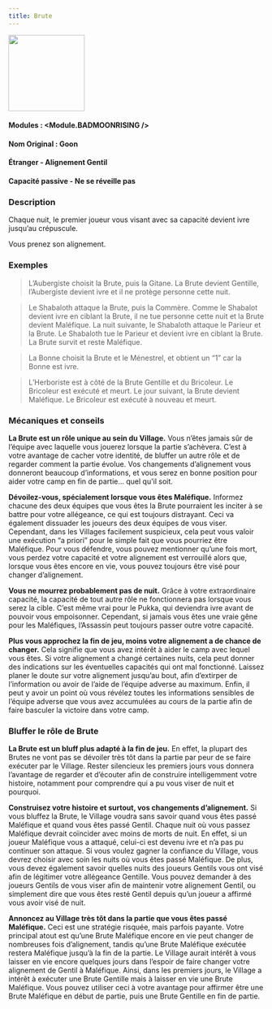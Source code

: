 ```yaml
---
title: Brute
---
```



<img src='/img/blood-on-the-clocktower/roles/brute.png' height='150' />

#### Modules : <Module.BADMOONRISING />
#### Nom Original : Goon
#### Étranger - Alignement Gentil
#### Capacité passive - Ne se réveille pas

### Description

Chaque nuit, le premier joueur vous visant avec sa capacité devient ivre jusqu’au crépuscule.

Vous prenez son alignement.

### Exemples

> L’Aubergiste choisit la Brute, puis la Gitane. La Brute devient Gentille, l’Aubergiste devient ivre et il ne protège personne cette nuit.

> Le Shabaloth attaque la Brute, puis la Commère. Comme le Shabalot devient ivre en ciblant la Brute, il ne tue personne cette nuit et la Brute devient Maléfique. La nuit suivante, le Shabaloth attaque le Parieur et la Brute. Le Shabaloth tue le Parieur et devient ivre en ciblant la Brute. La Brute survit et reste Maléfique.

> La Bonne choisit la Brute et le Ménestrel, et obtient un “1” car la Bonne est ivre.

> L’Herboriste est à côté de la Brute Gentille et du Bricoleur. Le Bricoleur est exécuté et meurt. Le jour suivant, la Brute devient Maléfique. Le Bricoleur est exécuté à nouveau et meurt.

### Mécaniques et conseils

**La Brute est un rôle unique au sein du Village.** Vous n’êtes jamais sûr de l’équipe avec laquelle vous jouerez lorsque la partie s’achèvera. C’est à votre avantage de cacher votre identité, de bluffer un autre rôle et de regarder comment la partie évolue. Vos changements d’alignement vous donneront beaucoup d’informations, et vous serez en bonne position pour aider votre camp en fin de partie… quel qu'il soit.

**Dévoilez-vous, spécialement lorsque vous êtes Maléfique.** Informez chacune des deux équipes que vous êtes la Brute pourraient les inciter à se battre pour votre allégeance, ce qui est toujours distrayant. Ceci va également dissuader les joueurs des deux équipes de vous viser. Cependant, dans les Villages facilement suspicieux, cela peut vous valoir une exécution “a priori” pour le simple fait que vous pourriez être Maléfique. Pour vous défendre, vous pouvez mentionner qu’une fois mort, vous perdez votre capacité et votre alignement est verrouillé alors que, lorsque vous êtes encore en vie, vous pouvez toujours être visé pour changer d’alignement.

**Vous ne mourrez probablement pas de nuit.** Grâce à votre extraordinaire capacité, la capacité de tout autre rôle ne fonctionnera pas lorsque vous serez la cible. C’est même vrai pour le Pukka, qui deviendra ivre avant de pouvoir vous empoisonner. Cependant, si jamais vous êtes une vraie gêne pour les Maléfiques, l’Assassin peut toujours passer outre votre capacité.

**Plus vous approchez la fin de jeu, moins votre alignement a de chance de changer.** Cela signifie que vous avez intérêt à aider le camp avec lequel vous êtes. Si votre alignement a changé certaines nuits, cela peut donner des indications sur les éventuelles capacités qui ont mal fonctionné. Laissez planer le doute sur votre alignement jusqu’au bout, afin d’extirper de l’information ou avoir de l’aide de l’équipe adverse au maximum. Enfin, il peut y avoir un point où vous révélez toutes les informations sensibles de l’équipe adverse que vous avez accumulées au cours de la partie afin de faire basculer la victoire dans votre camp.

### Bluffer le rôle de Brute

**La Brute est un bluff plus adapté à la fin de jeu.** En effet, la plupart des Brutes ne vont pas se dévoiler très tôt dans la partie par peur de se faire exécuter par le Village. Rester silencieux les premiers jours vous donnera l’avantage de regarder et d’écouter afin de construire intelligemment votre histoire, notamment pour comprendre qui a pu vous viser de nuit et pourquoi.

**Construisez votre histoire et surtout, vos changements d’alignement.** Si vous bluffez la Brute, le Village voudra sans savoir quand vous êtes passé Maléfique et quand vous êtes passé Gentil. Chaque nuit où vous passez Maléfique devrait coïncider avec moins de morts de nuit. En effet, si un joueur Maléfique vous a attaqué, celui-ci est devenu ivre et n’a pas pu continuer son attaque. Si vous voulez gagner la confiance du Village, vous devrez choisir avec soin les nuits où vous êtes passé Maléfique. De plus, vous devez également savoir quelles nuits des joueurs Gentils vous ont visé afin de légitimer votre allégeance Gentille. Vous pouvez demander à des joueurs Gentils de vous viser afin de maintenir votre alignement Gentil, ou simplement dire que vous êtes resté Gentil depuis qu’un joueur a affirmé vous avoir visé de nuit.

**Annoncez au Village très tôt dans la partie que vous êtes passé Maléfique.** Ceci est une stratégie risquée, mais parfois payante. Votre principal atout est qu’une Brute Maléfique encore en vie peut changer de nombreuses fois d’alignement, tandis qu’une Brute Maléfique exécutée restera Maléfique jusqu’à la fin de la partie. Le Village aurait intérêt à vous laisser en vie encore quelques jours dans l’espoir de faire changer votre alignement de Gentil à Maléfique. Ainsi, dans les premiers jours, le Village a intérêt à exécuter une Brute Gentille mais à laisser en vie une Brute Maléfique. Vous pouvez utiliser ceci à votre avantage pour affirmer être une Brute Maléfique en début de partie, puis une Brute Gentille en fin de partie.
